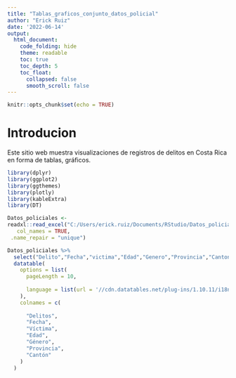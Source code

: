 ---
title: "Tablas_graficos_conjunto_datos_policial"
author: "Erick Ruiz"
date: '2022-06-14'
output:
  html_document:
    code_folding: hide
    theme: readable
    toc: true
    toc_depth: 5
    toc_float:
      collapsed: false
      smooth_scroll: false
---

```{r setup, include=FALSE}
knitr::opts_chunk$set(echo = TRUE)
```

# Introducion 

Este sitio web muestra visualizaciones de registros de delitos en Costa Rica en forma de tablas, gráficos.

```{r carga_paquetes, message=FALSE}
library(dplyr) 
library(ggplot2) 
library(ggthemes) 
library(plotly) 
library(kableExtra) 
library(DT) 
```

```{r carga_datos, message=FALSE}
Datos_policiales <-
readxl::read_excel("C:/Users/erick.ruiz/Documents/RStudio/Datos_policiales/estadisticaspoliciales2021.xls", 
   col_names = TRUE,
 .name_repair = "unique")
```

```{r Tabla, message=FALSE}
Datos_policiales %>%
  select("Delito","Fecha","victima","Edad","Genero","Provincia","Canton") %>%
  datatable(
    options = list(
      pageLength = 10,
    
      language = list(url = '//cdn.datatables.net/plug-ins/1.10.11/i18n/Spanish.json') 
    ),
    colnames = c(
      
      "Delitos",
      "Fecha",
      "Víctima",
      "Edad",
      "Género",
      "Provincia",
      "Cantón"
    )
  )
```

